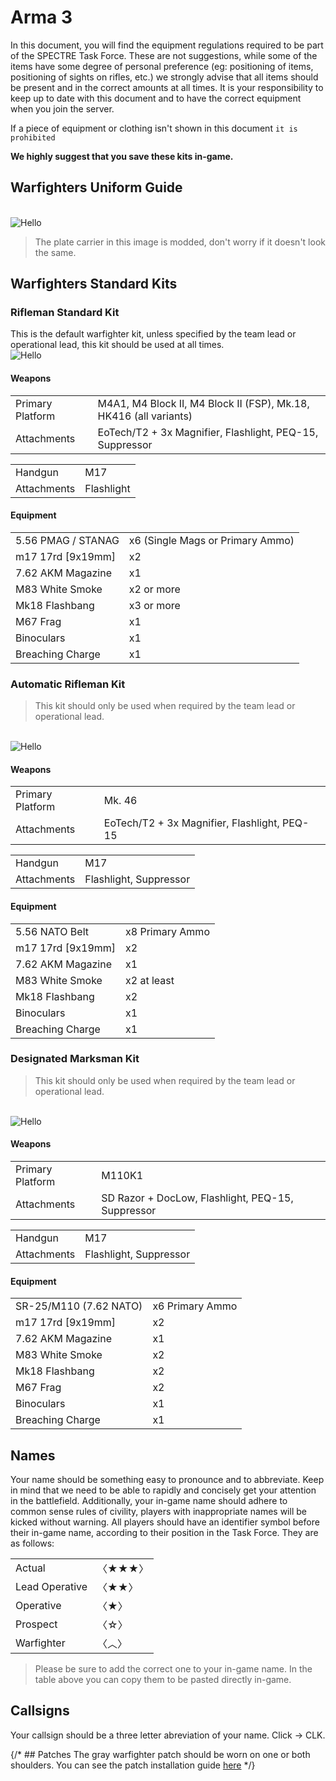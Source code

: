 
# Arma 3

In this document, you will find the equipment regulations required to be part of the SPECTRE Task Force. These are not suggestions, while some of the items have some degree of personal preference (eg: positioning of items, positioning of sights on rifles, etc.) we strongly advise that all items should be present and in the correct amounts at all times. It is your responsibility to keep up to date with this document and to have the correct equipment when you join the server.

If a piece of equipment or clothing isn't shown in this document `it is prohibited`

**We highly suggest that you save these kits in-game.**

## Warfighters Uniform Guide
<br/>
<Image className="mt-8" src="/kits-wf.png" alt="Hello" width={878} height={613} />

> The plate carrier in this image is modded, don't worry if it doesn't look the same.

## Warfighters Standard Kits

### Rifleman Standard Kit
This is the default warfighter kit, unless specified by the team lead or operational lead, this kit should be used at all times.
<br />
<Image  src="/sopmod.png" alt="Hello" width={878} height={453} />

#### Weapons
<table className="w-full border border-collapse border-slate-50 mt-4">
  <tbody>
    <tr>
      <td className="border border-slate-600 border-opacity-30 p-2 w-2/5 font-bold">Primary Platform</td>
      <td className="border border-slate-600 p-2 border-opacity-30">M4A1, M4 Block II, M4 Block II (FSP), Mk.18, HK416 (all variants)</td>
    </tr>
    <tr>
      <td className="border border-slate-600 border-opacity-30 p-2 w-2/5 font-bold">Attachments</td>
      <td className="border border-slate-600 p-2 border-opacity-30">EoTech/T2 + 3x Magnifier, Flashlight, PEQ-15, Suppressor</td>
    </tr>
    </tbody>
</table>
<table className="w-full border border-collapse border-slate-50 mt-4">
  <tbody>
    <tr>
      <td className="border border-slate-600 border-opacity-30 p-2 w-2/5 font-bold">Handgun</td>
      <td className="border border-slate-600 p-2 border-opacity-30">M17</td>
    </tr>
    <tr>
      <td className="border border-slate-600 border-opacity-30 p-2 w-2/5 font-bold">Attachments</td>
      <td className="border border-slate-600 p-2 border-opacity-30">Flashlight</td>
    </tr>
    </tbody>
</table>

#### Equipment
<table className="w-full border border-collapse border-slate-50 mt-4">
  <tbody>
    <tr>
      <td className="border border-slate-600 border-opacity-30 p-2 w-2/5 font-bold">5.56 PMAG / STANAG</td>
      <td className="border border-slate-600 p-2 border-opacity-30">x6 (Single Mags or Primary Ammo)</td>
    </tr>
    <tr>
      <td className="border border-slate-600 border-opacity-30 p-2 w-2/5 font-bold">m17 17rd [9x19mm]</td>
      <td className="border border-slate-600 p-2 border-opacity-30">x2</td>
    </tr>
    <tr>
      <td className="border border-slate-600 border-opacity-30 p-2 w-2/5 font-bold">7.62 AKM Magazine</td>
      <td className="border border-slate-600 p-2 border-opacity-30">x1</td>
    </tr>
    <tr>
      <td className="border border-slate-600 border-opacity-30 p-2 w-2/5 font-bold">M83 White Smoke</td>
      <td className="border border-slate-600 p-2 border-opacity-30">x2 or more</td>
    </tr>
    <tr>
      <td className="border border-slate-600 border-opacity-30 p-2 w-2/5 font-bold">Mk18 Flashbang</td>
      <td className="border border-slate-600 p-2 border-opacity-30">x3 or more</td>
    </tr>
    <tr>
      <td className="border border-slate-600 border-opacity-30 p-2 w-2/5 font-bold">M67 Frag</td>
      <td className="border border-slate-600 p-2 border-opacity-30">x1</td>
    </tr>
    <tr>
      <td className="border border-slate-600 border-opacity-30 p-2 w-2/5 font-bold">Binoculars</td>
      <td className="border border-slate-600 p-2 border-opacity-30">x1</td>
    </tr>
    <tr>
      <td className="border border-slate-600 border-opacity-30 p-2 w-2/5 font-bold">Breaching Charge</td>
      <td className="border border-slate-600 p-2 border-opacity-30">x1</td>
    </tr>
    </tbody>
</table>


### Automatic Rifleman Kit
> This kit should only be used when required by the team lead or operational lead.

<br />
<Image  src="/mk46.png" alt="Hello" width={878} height={453} />

#### Weapons
<table className="w-full border border-collapse border-slate-50 mt-4">
  <tbody>
    <tr>
      <td className="border border-slate-600 border-opacity-30 p-2 w-2/5 font-bold">Primary Platform</td>
      <td className="border border-slate-600 p-2 border-opacity-30">Mk. 46</td>
    </tr>
    <tr>
      <td className="border border-slate-600 border-opacity-30 p-2 w-2/5 font-bold">Attachments</td>
      <td className="border border-slate-600 p-2 border-opacity-30">EoTech/T2 + 3x Magnifier, Flashlight, PEQ-15</td>
    </tr>
    </tbody>
</table>
<table className="w-full border border-collapse border-slate-50 mt-4">
  <tbody>
    <tr>
      <td className="border border-slate-600 border-opacity-30 p-2 w-2/5 font-bold">Handgun</td>
      <td className="border border-slate-600 p-2 border-opacity-30">M17</td>
    </tr>
    <tr>
      <td className="border border-slate-600 border-opacity-30 p-2 w-2/5 font-bold">Attachments</td>
  <td className="border border-slate-600 p-2 border-opacity-30">Flashlight, Suppressor</td>
    </tr>
    </tbody>
</table>

#### Equipment
<table className="w-full border border-collapse border-slate-50 mt-4">
  <tbody>
    <tr>
      <td className="border border-slate-600 border-opacity-30 p-2 w-2/5 font-bold">5.56 NATO Belt</td>
      <td className="border border-slate-600 p-2 border-opacity-30">x8 Primary Ammo</td>
    </tr>
    <tr>
      <td className="border border-slate-600 border-opacity-30 p-2 w-2/5 font-bold">m17 17rd [9x19mm]</td>
      <td className="border border-slate-600 p-2 border-opacity-30">x2</td>
    </tr>
    <tr>
      <td className="border border-slate-600 border-opacity-30 p-2 w-2/5 font-bold">7.62 AKM Magazine</td>
      <td className="border border-slate-600 p-2 border-opacity-30">x1</td>
    </tr>
    <tr>
      <td className="border border-slate-600 border-opacity-30 p-2 w-2/5 font-bold">M83 White Smoke</td>
      <td className="border border-slate-600 p-2 border-opacity-30">x2 at least</td>
    </tr>
    <tr>
      <td className="border border-slate-600 border-opacity-30 p-2 w-2/5 font-bold">Mk18 Flashbang</td>
      <td className="border border-slate-600 p-2 border-opacity-30">x2</td>
    </tr>
    <tr>
      <td className="border border-slate-600 border-opacity-30 p-2 w-2/5 font-bold">Binoculars</td>
      <td className="border border-slate-600 p-2 border-opacity-30">x1</td>
    </tr>
    <tr>
      <td className="border border-slate-600 border-opacity-30 p-2 w-2/5 font-bold">Breaching Charge</td>
      <td className="border border-slate-600 p-2 border-opacity-30">x1</td>
    </tr>
    </tbody>
</table>

### Designated Marksman Kit
> This kit should only be used when required by the team lead or operational lead.

<br />
<Image  src="/mk110.png" alt="Hello" width={878} height={453} />

#### Weapons
<table className="w-full border border-collapse border-slate-50 mt-4">
  <tbody>
    <tr>
      <td className="border border-slate-600 border-opacity-30 p-2 w-2/5 font-bold">Primary Platform</td>
      <td className="border border-slate-600 p-2 border-opacity-30">M110K1</td>
    </tr>
    <tr>
      <td className="border border-slate-600 border-opacity-30 p-2 w-2/5 font-bold">Attachments</td>
      <td className="border border-slate-600 p-2 border-opacity-30">SD Razor + DocLow, Flashlight, PEQ-15, Suppressor</td>
    </tr>
    </tbody>
</table>
<table className="w-full border border-collapse border-slate-50 mt-4">
  <tbody>
    <tr>
      <td className="border border-slate-600 border-opacity-30 p-2 w-2/5 font-bold">Handgun</td>
      <td className="border border-slate-600 p-2 border-opacity-30">M17</td>
    </tr>
    <tr>
      <td className="border border-slate-600 border-opacity-30 p-2 w-2/5 font-bold">Attachments</td>
      <td className="border border-slate-600 p-2 border-opacity-30">Flashlight, Suppressor</td>
    </tr>
    </tbody>
</table>

#### Equipment
<table className="w-full border border-collapse border-slate-50 mt-4">
  <tbody>
    <tr>
      <td className="border border-slate-600 border-opacity-30 p-2 w-2/5 font-bold">SR-25/M110 (7.62 NATO)</td>
      <td className="border border-slate-600 p-2 border-opacity-30">x6 Primary Ammo</td>
    </tr>
    <tr>
      <td className="border border-slate-600 border-opacity-30 p-2 w-2/5 font-bold">m17 17rd [9x19mm]</td>
      <td className="border border-slate-600 p-2 border-opacity-30">x2</td>
    </tr>
    <tr>
      <td className="border border-slate-600 border-opacity-30 p-2 w-2/5 font-bold">7.62 AKM Magazine</td>
      <td className="border border-slate-600 p-2 border-opacity-30">x1</td>
    </tr>
    <tr>
      <td className="border border-slate-600 border-opacity-30 p-2 w-2/5 font-bold">M83 White Smoke</td>
      <td className="border border-slate-600 p-2 border-opacity-30">x2</td>
    </tr>
    <tr>
      <td className="border border-slate-600 border-opacity-30 p-2 w-2/5 font-bold">Mk18 Flashbang</td>
      <td className="border border-slate-600 p-2 border-opacity-30">x2</td>
    </tr>
    <tr>
      <td className="border border-slate-600 border-opacity-30 p-2 w-2/5 font-bold">M67 Frag</td>
      <td className="border border-slate-600 p-2 border-opacity-30">x2</td>
    </tr>
    <tr>
      <td className="border border-slate-600 border-opacity-30 p-2 w-2/5 font-bold">Binoculars</td>
      <td className="border border-slate-600 p-2 border-opacity-30">x1</td>
    </tr>
    <tr>
      <td className="border border-slate-600 border-opacity-30 p-2 w-2/5 font-bold">Breaching Charge</td>
      <td className="border border-slate-600 p-2 border-opacity-30">x1</td>
    </tr>
    </tbody>
</table>



## Names
Your name should be something easy to pronounce and to abbreviate. Keep in mind that we need to be able to rapidly and concisely get your attention in the battlefield. Additionally, your in-game name should adhere to common sense rules of civility, players with inappropriate names will be kicked without warning.
All players should have an identifier symbol before their in-game name, according to their position in the Task Force. They are as follows:

<table className="w-full border border-collapse border-slate-50 mt-4">
  <tbody>
    <tr>
      <td className="border border-slate-600 border-opacity-30 p-2 w-2/5 font-bold">Actual</td>
      <td className="border border-slate-600 p-2 border-opacity-30"><CopyToClipboard>〈★★★〉</CopyToClipboard> </td>
    </tr>
    <tr>
      <td className="border border-slate-600 border-opacity-30 p-2 w-2/5 font-bold">Lead Operative</td>
      <td className="border border-slate-600 p-2 border-opacity-30"><CopyToClipboard>〈★★〉</CopyToClipboard></td>
    </tr>
    <tr>
      <td className="border border-slate-600 border-opacity-30 p-2 w-2/5 font-bold">Operative</td>
      <td className="border border-slate-600 p-2 border-opacity-30"><CopyToClipboard>〈★〉</CopyToClipboard></td>
    </tr>
    <tr>
      <td className="border border-slate-600 border-opacity-30 p-2 w-2/5 font-bold">Prospect</td>
      <td className="border border-slate-600 p-2 border-opacity-30"><CopyToClipboard>〈☆〉</CopyToClipboard></td>
    </tr>
    <tr>
      <td className="border border-slate-600 border-opacity-30 p-2 w-2/5 font-bold" >Warfighter</td>
      <td className="border border-slate-600 p-2 border-opacity-30"><CopyToClipboard>〈︿〉</CopyToClipboard></td>
    </tr>
  </tbody>
</table>

> Please be sure to add the correct one to your in-game name. In the table above you can copy them to be pasted directly in-game.

## Callsigns
Your callsign should be a three letter abreviation of your name. Click → CLK.


{/* ## Patches
The gray warfighter patch should be worn on one or both shoulders. You can see the patch installation guide [here](./equipment-regulations) */}